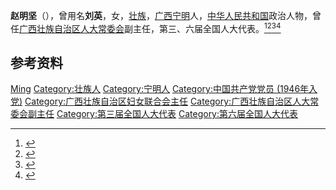 {{Otheruses|other=名为刘英的其他人物|刘英}}

'''赵明坚'''（{{bd|1928年||2016年|12月10日}}），曾用名'''刘英'''，女，[[壮族|壮族]]，[[广西|广西]][[宁明|宁明]]人，[[中华人民共和国|中华人民共和国]]政治人物，曾任[[广西壮族自治区人大常委会|广西壮族自治区人大常委会]]副主任，第三、六届全国人大代表。<ref>{{Cite book|title=华夏妇女名人词典|author=周行健主编|publisher=华夏出版社|year=1988|isbn=|location=北京|pages=}}</ref><ref>{{Cite book|title=壮族百科辞典|author=《壮族百科辞典》编纂委员会编; 潘其旭, 覃乃昌主编|publisher=广西人民出版社|year=1993|isbn=|location=南宁|pages=}}</ref><ref>{{Cite book|title=中华人民共和国职官志|author=何虎生, 李耀东, 向常福主编|publisher=中国社会出版社|year=2003|isbn=9787800883934|location=北京|pages=}}</ref><ref>{{Cite web|title=广西壮族自治区人大常委会原副主任赵明坚逝世，享年89岁|url=https://www.thepaper.cn/newsDetail_forward_1583500|accessdate=2020-08-31|work=澎湃新闻}}</ref>

== 参考资料 ==
{{reflist}}

{{中国人物小作品}}
{{Navboxes 
| title  = 赵明坚在[[中华全国妇女联合会|中华全国妇女联合会]]的职务
| list1  =
{{中华人民共和国妇女联合会第三届执行委员会}}
{{中华全国妇女联合会第四届执行委员会}}
{{中华全国妇女联合会第五届执行委员会}}
}}

{{Authority control}}
{{DEFAULTSORT:Zhao赵}}
[[Category:赵姓|Ming]]
[[Category:壮族人|Category:壮族人]]
[[Category:宁明人|Category:宁明人]]
[[Category:中国共产党党员_(1946年入党)|Category:中国共产党党员 (1946年入党)]]
[[Category:广西壮族自治区妇女联合会主任|Category:广西壮族自治区妇女联合会主任]]
[[Category:广西壮族自治区人大常委会副主任|Category:广西壮族自治区人大常委会副主任]]
[[Category:第三届全国人大代表|Category:第三届全国人大代表]]
[[Category:第六届全国人大代表|Category:第六届全国人大代表]]